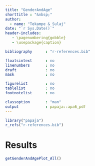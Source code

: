 ```yaml
---
title: "GenderAndAge"
shorttitle : "&nbsp;"
author: 
  - name: "Tekampe & Sulaj"
date: "`r Sys.Date()`"
header-includes:
   - \pagenumbering{gobble}
   - \usepackage{caption}

bibliography      : "r-references.bib"

floatsintext      : no
linenumbers       : no
draft             : no
mask              : no

figurelist        : no
tablelist         : no
footnotelist      : no

classoption       : "man"
output            : papaja::apa6_pdf
---
```


```r
library("papaja")
r_refs("r-references.bib")
```

\captionsetup[table]{labelformat=empty}

# Results
```r
getGenderAndAgePlot_All()
```